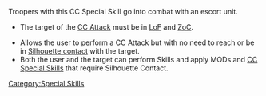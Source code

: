 {{section-special-skills}}


{{n4only}}
{{n4list}}
Troopers with this CC Special Skill go into combat with an escort unit.

{{skillbox |black| GUARD | ||<:>||<:>AUTOMATIC SKILL|| }}
{{skill-label | Optional }}
{{requirements}}
* The target of the [[CC Attack]] must be in [[LoF]] and [[ZoC]]. 
{{effects}}
* Allows the user to perform a CC Attack but with no need to reach or be in [[Silhouette contact]] with the target. 
* Both the user and the target can perform Skills and apply MODs and [[CC Special Skill]]s that require Silhouette Contact.


{{n4end}}



[[Category:Special Skills]]